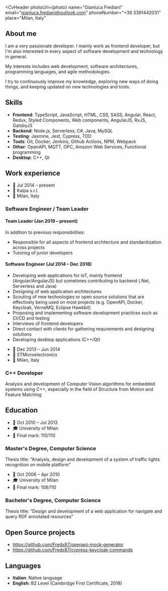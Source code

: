 
<CvHeader
  photoUrl={photo}
  name="Gianluca Frediani"
  email="gianluca.frediani@outlook.com"
  phoneNumber="+39 3391442031"
  place="Milan, Italy"
></CvHeader>

## About me

I am a very passionate developer. I mainly work as frontend developer, but I'm also interested in every aspect of software development and technology in general.

My interests includes web development, software architectures, programming languages, and agile methodologies.

I try to continuously improve my knowledge, exploring new ways of doing things, and keeping updated on new technologies and tools.

## Skills

- **Frontend**: TypeScript, JavaScript, HTML, CSS, SASS, Angular, React, Redux, Styled Components, Web components, AngularJS, RxJS, GatsbyJS
- **Backend**: Node.js, Serverless, C#, Java, MySQL
- **Testing**: Jasmine, Jest, Cypress, TDD
- **Tools**: Git, Docker, Jenkins, Github Actions, NPM, Webpack
- **Other**: OpenAPI, MQTT, OPC, Amazon Web Services, Functional programming
- **Desktop**: C++, Qt

## Work experience

<Section>

<Sider>

- 📅 Jul 2014 &ndash; present
- 🏢 Kalpa s.r.l.
- 📌 Milan, Italy

</Sider>

<div>

### Software Engineer / Team Leader

#### Team Leader (Jan 2019 &ndash; present)

In addition to previous responsibilities:

- Responsible for all aspects of frontend architecture and standardization across projects
- Tutoring of junior developers

#### Software Engineer (Jul 2014 &ndash; Dec 2018)

- Developing web applications for IoT, mainly frontend (Angular/AngularJS) but sometimes contributing to backend (.Net, Serverless and Java)
- Designing of web application architectures
- Scouting of new technologies or open source solutions that are effectively being used on most projects (e.g. OpenAPI, Docker, Keycloak, VerneMQ, Eclipse Hawkbit)
- Proposing and implementing software development practices such as CI/CD and testing
- Interviews of frontend developers
- Direct contact with clients for gathering requirements and designing solutions
- Developing desktop applications (C++/Qt)

</div>

</Section>

<Section>

<Sider>

- 📅 Dec 2013 &ndash; Jun 2014
- 🏢 STMicroelectronics
- 📌 Milan, Italy

</Sider>

<div>

### C++ Developer

Analysis and development of Computer Vision algorithms for embedded systems using C++, especially in the field of Structure from Motion and Feature Matching

</div>

</Section>

## Education

<Section>

<Sider>

- 📅 Oct 2010 &ndash; Jul 2013
- 🎓 University of Milan
- 📜 Final mark: 110/110

</Sider>

<div>

### Master's Degree, Computer Science

Thesis title: “Analysis, design and development of a system of traffic lights recognition on mobile platform”

</div>

</Section>

<Section>

<Sider>

- 📅 Oct 2006 &ndash; Apr 2010
- 🎓 University of Milan
- 📜 Final mark: 108/110

</Sider>

<div>

### Bachelor's Degree, Computer Science

Thesis title: “Design and development of a web application for navigate and query RDF annotated resources”

</div>

</Section>

## Open Source projects

- https://github.com/Fredx87/openapi-mock-generator
- https://github.com/Fredx87/cypress-keycloak-commands

## Languages

- **Italian**: Native language
- **English**: B2 Level (Cambridge First Certificate, 2018)

